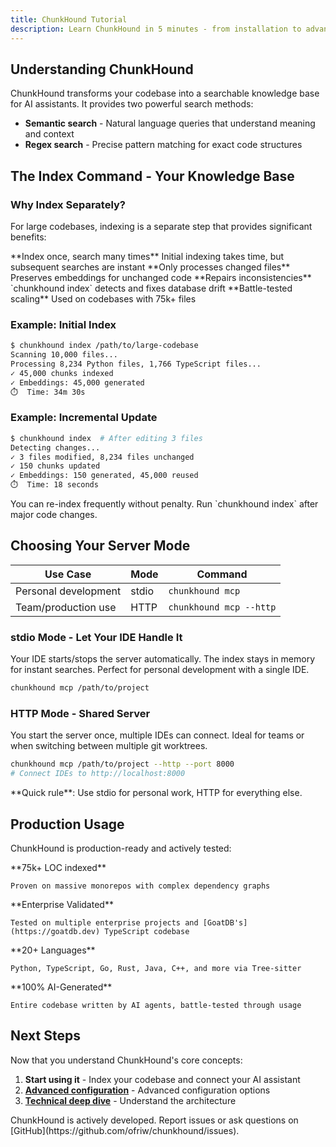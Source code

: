 ```yaml
---
title: ChunkHound Tutorial
description: Learn ChunkHound in 5 minutes - from installation to advanced search
---
```



## Understanding ChunkHound

ChunkHound transforms your codebase into a searchable knowledge base for AI assistants. It provides two powerful search methods:
- **Semantic search** - Natural language queries that understand meaning and context
- **Regex search** - Precise pattern matching for exact code structures

## The Index Command - Your Knowledge Base

### Why Index Separately?

For large codebases, indexing is a separate step that provides significant benefits:

<CardGrid>
  <Card title="Performance" icon="rocket">
    **Index once, search many times**
    Initial indexing takes time, but subsequent searches are instant
  </Card>

  <Card title="Smart Diffing" icon="puzzle">
    **Only processes changed files**
    Preserves embeddings for unchanged code
  </Card>

  <Card title="Fix Command" icon="setting">
    **Repairs inconsistencies**
    `chunkhound index` detects and fixes database drift
  </Card>

  <Card title="Enterprise Ready" icon="approve-check">
    **Battle-tested scaling**
    Used on codebases with 75k+ files
  </Card>
</CardGrid>

### Example: Initial Index

```bash
$ chunkhound index /path/to/large-codebase
Scanning 10,000 files...
Processing 8,234 Python files, 1,766 TypeScript files...
✓ 45,000 chunks indexed
✓ Embeddings: 45,000 generated
⏱️  Time: 34m 30s
```

### Example: Incremental Update

```bash
$ chunkhound index  # After editing 3 files
Detecting changes...
✓ 3 files modified, 8,234 files unchanged
✓ 150 chunks updated
✓ Embeddings: 150 generated, 45,000 reused
⏱️  Time: 18 seconds
```

<Aside type="tip" title="Performance Tip">
You can re-index frequently without penalty. Run `chunkhound index` after major code changes.
</Aside>

## Choosing Your Server Mode

| **Use Case** | **Mode** | **Command** |
|--------------|----------|-------------|
| Personal development | stdio | `chunkhound mcp` |
| Team/production use | HTTP | `chunkhound mcp --http` |

### stdio Mode - Let Your IDE Handle It

Your IDE starts/stops the server automatically. The index stays in memory for instant searches. Perfect for personal development with a single IDE.

```bash
chunkhound mcp /path/to/project
```

### HTTP Mode - Shared Server

You start the server once, multiple IDEs can connect. Ideal for teams or when switching between multiple git worktrees.

```bash
chunkhound mcp /path/to/project --http --port 8000
# Connect IDEs to http://localhost:8000
```

<Aside type="tip">
**Quick rule**: Use stdio for personal work, HTTP for everything else.
</Aside>

## Production Usage

ChunkHound is production-ready and actively tested:

<CardGrid>
  <Card title="Enterprise Scale" icon="star">
    **75k+ LOC indexed**

    Proven on massive monorepos with complex dependency graphs
  </Card>

  <Card title="Real-World Testing" icon="laptop">
    **Enterprise Validated**

    Tested on multiple enterprise projects and [GoatDB's](https://goatdb.dev) TypeScript codebase
  </Card>

  <Card title="Multi-Language Support" icon="translate">
    **20+ Languages**

    Python, TypeScript, Go, Rust, Java, C++, and more via Tree-sitter
  </Card>

  <Card title="AI-Built Architecture" icon="rocket">
    **100% AI-Generated**

    Entire codebase written by AI agents, battle-tested through usage
  </Card>
</CardGrid>

## Next Steps

Now that you understand ChunkHound's core concepts:

1. **Start using it** - Index your codebase and connect your AI assistant
2. **[Advanced configuration](/configuration/)** - Advanced configuration options
3. **[Technical deep dive](/under-the-hood/)** - Understand the architecture

<Aside type="note" title="Questions or Issues?">
ChunkHound is actively developed. Report issues or ask questions on [GitHub](https://github.com/ofriw/chunkhound/issues).
</Aside>
